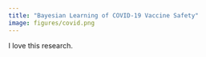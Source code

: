 ```yaml
---
title: "Bayesian Learning of COVID-19 Vaccine Safety"
image: figures/covid.png
---
```


I love this research.
